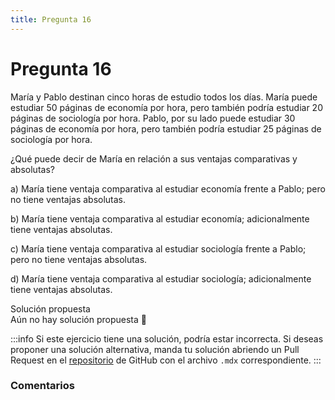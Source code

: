 ```yaml
---
title: Pregunta 16
---
```



# Pregunta 16

<div className="exercise">
María y Pablo destinan cinco horas de estudio todos los días. María puede estudiar 50 páginas de
economía por hora, pero también podría estudiar 20 páginas de sociología por hora. Pablo, por su
lado puede estudiar 30 páginas de economía por hora, pero también podría estudiar 25 páginas de
sociología por hora.

¿Qué puede decir de María en relación a sus ventajas comparativas y absolutas?

a) María tiene ventaja comparativa al estudiar economía frente a Pablo; pero no tiene ventajas absolutas.

b) María tiene ventaja comparativa al estudiar economía; adicionalmente tiene ventajas absolutas.

c) María tiene ventaja comparativa al estudiar sociología frente a Pablo; pero no tiene ventajas absolutas.

d) María tiene ventaja comparativa al estudiar sociología; adicionalmente tiene ventajas absolutas.

</div>

<MDXDetails>
<summary>Solución propuesta</summary>

<div className="exercise">
Aún no hay solución propuesta 🥲
</div>

:::info
Si este ejercicio tiene una solución, podría estar incorrecta. Si deseas proponer una solución alternativa, manda tu solución abriendo
un Pull Request en el [repositorio](https://github.com/crow-rojas/apuntes-fundamentals/pulls) de GitHub con el archivo
`.mdx` correspondiente.
:::

</MDXDetails>

### Comentarios

<Disqus
  url="https://crow-rojas.github.io/apuntes-fundamentals/docs/engineering/economics/exercises/2017-2/p16"
  identifier="docs/engineering/economics/exercises/2017-2/p16"
  title="2017-2 Economia - Pregunta 16"
/>
